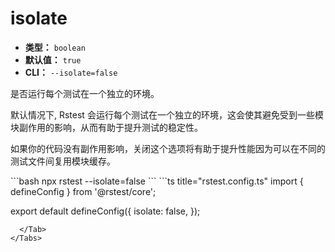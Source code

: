 # isolate

- **类型：** `boolean`
- **默认值：** `true`
- **CLI：** `--isolate=false`

是否运行每个测试在一个独立的环境。

默认情况下, Rstest 会运行每个测试在一个独立的环境，这会使其避免受到一些模块副作用的影响，从而有助于提升测试的稳定性。

如果你的代码没有副作用影响，关闭这个选项将有助于提升性能因为可以在不同的测试文件间复用模块缓存。


<Tabs defaultValue='rstest.config.ts'>
  <Tab label="CLI">
  ```bash
  npx rstest --isolate=false
  ```
  </Tab>
  <Tab label="rstest.config.ts">
```ts title="rstest.config.ts"
import { defineConfig } from '@rstest/core';

export default defineConfig({
  isolate: false,
});
```
  </Tab>
</Tabs>
